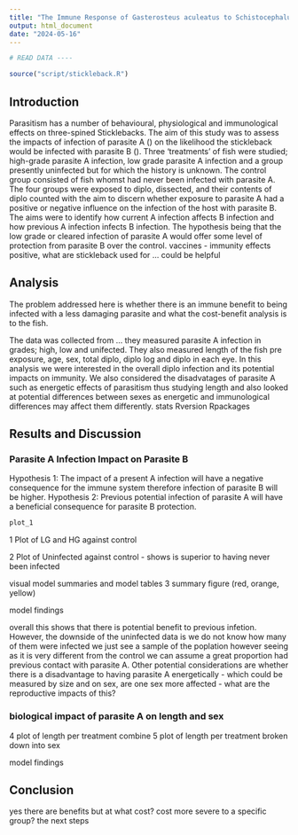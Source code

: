 ```yaml
---
title: "The Immune Response of Gasterosteus aculeatus to Schistocephalus solidus and Subsequent Response to Diplostomum pseudospathaceum"
output: html_document
date: "2024-05-16"
---
```


```r
# READ DATA ----

source("script/stickleback.R")

```


## Introduction
Parasitism has a number of behavioural, physiological and immunological effects on three-spined Sticklebacks. The aim of this study was to assess the impacts of infection of parasite A () on the likelihood the stickleback would be infected with parasite B (). Three 'treatments' of fish were studied; high-grade parasite A infection, low grade parasite A infection and a group presently uninfected but for which the history is unknown. The control group consisted of fish whomst had never been infected with parasite A. The four groups were exposed to diplo, dissected, and their contents of diplo counted with the aim to discern whether exposure to parasite A had a positive or negative influence on the infection of the host with parasite B. The aims were to identify how current A infection affects B infection and how previous A infection infects B infection. The hypothesis being that the low grade or cleared infection of parasite A would offer some level of protection from parasite B over the control.
vaccines - immunity effects positive, what are stickleback used for ... could be helpful


## Analysis
The problem addressed here is whether there is an immune benefit to being infected with a less damaging parasite and what the cost-benefit analysis is to the fish.

The data was collected from ... they measured parasite A infection in grades; high, low and unifected. They also measured length of the fish pre exposure, age, sex, total diplo, diplo log and diplo in each eye. In this analysis we were interested in the overall diplo infection and its potential impacts on immunity. We also considered the disadvatages of parasite A such as energetic effects of parasitism thus studying length and also looked at potential differences between sexes as energetic and immunological differences may affect them differently.
stats
Rversion
Rpackages

## Results and Discussion

### Parasite A Infection Impact on Parasite B
Hypothesis 1: The impact of a present A infection will have a negative consequence for the immune system therefore infection of parasite B will be higher.
Hypothesis 2: Previous potential infection of parasite A will have a beneficial consequence for parasite B protection.


```r

plot_1

```

1 Plot of LG and HG against control

2 Plot of Uninfected against control - shows is superior to having never been infected

visual model summaries and model tables 
3 summary figure (red, orange, yellow)

model findings

overall this shows that there is potential benefit to previous infetion. However, the downside of the uninfected data is we do not know how many of them were infected we just see a sample of the poplation however seeing as it is very different from the control we can assume a great proportion had previous contact with parasite A. Other potential considerations are whether there is a disadvantage to having parasite A energetically - which could be measured by size and on sex, are one sex more affected - what are the reproductive impacts of this? 

### biological impact of parasite A on length and sex

4 plot of length per treatment 
combine
5 plot of length per treatment broken down into sex

model findings


## Conclusion 
yes there are benefits but at what cost?
cost more severe to a specific group?
the next steps




